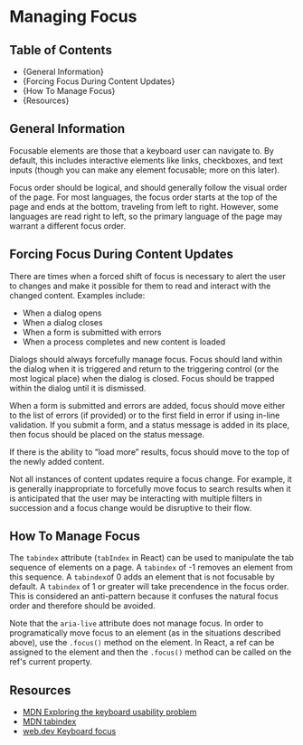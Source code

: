 

<Meta title="Accessibility Guide/Managing Focus" />

# Managing Focus

## Table of Contents

- {<Link href="#general-information" target="_self">General Information</Link>}
- {<Link href="#forcing-focus-during-content-updates" target="_self">Forcing Focus During Content Updates</Link>}
- {<Link href="#how-to-manage-focus" target="_self">How To Manage Focus</Link>}
- {<Link href="#resources" target="_self">Resources</Link>}

## General Information

Focusable elements are those that a keyboard user can navigate to. By default, this
includes interactive elements like links, checkboxes, and text inputs (though you
can make any element focusable; more on this later).

Focus order should be logical, and should generally follow the visual order of the page.
For most languages, the focus order starts at the top of the page and ends at the bottom,
traveling from left to right. However, some languages are read right to left, so the
primary language of the page may warrant a different focus order.

## Forcing Focus During Content Updates

There are times when a forced shift of focus is necessary to alert the user to changes and
make it possible for them to read and interact with the changed content. Examples include:

- When a dialog opens
- When a dialog closes
- When a form is submitted with errors
- When a process completes and new content is loaded

Dialogs should always forcefully manage focus. Focus should land within the dialog when
it is triggered and return to the triggering control (or the most logical place) when
the dialog is closed. Focus should be trapped within the dialog until it is dismissed.

When a form is submitted and errors are added, focus should move either to the list
of errors (if provided) or to the first field in error if using in-line validation.
If you submit a form, and a status message is added in its place, then focus should be
placed on the status message.

If there is the ability to “load more” results, focus should move to the top of the
newly added content.

Not all instances of content updates require a focus change. For example, it is
generally inappropriate to forcefully move focus to search results when it is
anticipated that the user may be interacting with multiple filters in succession and
a focus change would be disruptive to their flow.

## How To Manage Focus

The `tabindex` attribute (`tabIndex` in React) can be used to manipulate the tab sequence of
elements on a page. A `tabindex` of -1 removes an element from this sequence. A `tabindex`of
0 adds an element that is not focusable by default. A `tabindex` of 1 or greater will take
precendence in the focus order. This is considered an anti-pattern because it confuses the
natural focus order and therefore should be avoided.

Note that the `aria-live` attribute does not manage focus. In order to programatically move
focus to an element (as in the situations described above), use the `.focus()` method on the
element. In React, a ref can be assigned to the element and then the `.focus()` method can be
called on the ref's current property.

## Resources

- [MDN Exploring the keyboard usability problem](https://developer.mozilla.org/en-US/docs/Learn/Tools_and_testing/Client-side_JavaScript_frameworks/React_accessibility#exploring_the_keyboard_usability_problem)
- [MDN tabindex](https://developer.mozilla.org/en-US/docs/Web/HTML/Global_attributes/tabindex)
- [web.dev Keyboard focus](https://web.dev/learn/accessibility/focus/#:~:text=Naturally%20focusable%20HTML%20elements%20include,overrides%20the%20natural%20focus%20semantics.)
